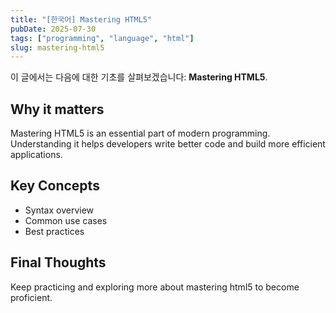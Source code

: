 ```yaml
---
title: "[한국어] Mastering HTML5"
pubDate: 2025-07-30
tags: ["programming", "language", "html"]
slug: mastering-html5
---
```


이 글에서는 다음에 대한 기초를 살펴보겠습니다: **Mastering HTML5**.

## Why it matters

Mastering HTML5 is an essential part of modern programming. Understanding it helps developers write better code and build more efficient applications.

## Key Concepts

- Syntax overview
- Common use cases
- Best practices

## Final Thoughts

Keep practicing and exploring more about mastering html5 to become proficient.
